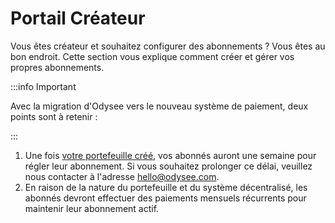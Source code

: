 # Portail Créateur

Vous êtes créateur et souhaitez configurer des abonnements ? Vous êtes au bon endroit. Cette section vous explique comment créer et gérer vos propres abonnements.

:::info Important

Avec la migration d'Odysee vers le nouveau système de paiement, deux points sont à retenir :

:::

1. Une fois [votre portefeuille créé](https://help.odysee.tv/fr/category-monetization/setup), vos abonnés auront une semaine pour régler leur abonnement. Si vous souhaitez prolonger ce délai, veuillez nous contacter à l'adresse hello@odysee.com.
2. En raison de la nature du portefeuille et du système décentralisé, les abonnés devront effectuer des paiements mensuels récurrents pour maintenir leur abonnement actif. 

<CategoryCards/>
